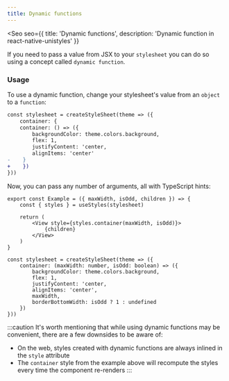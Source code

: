 ```yaml
---
title: Dynamic functions
---
```



<Seo
    seo={{
        title: 'Dynamic functions',
        description: 'Dynamic function in react-native-unistyles'
    }}
>

<Badge label="All platforms" />
<Badge label="2.0.0" />

If you need to pass a value from JSX to your `stylesheet` you can do so using a concept called `dynamic function`.

### Usage

To use a dynamic function, change your stylesheet's value from an `object` to a `function`:

```diff lang="tsx" del="container: {" ins="container: () => ({"
const stylesheet = createStyleSheet(theme => ({
    container: {
    container: () => ({
        backgroundColor: theme.colors.background,
        flex: 1,
        justifyContent: 'center,
        alignItems: 'center'
-    }
+    })
}))
```

Now, you can pass any number of arguments, all with TypeScript hints:

```tsx /maxWidth/ /isOdd/
export const Example = ({ maxWidth, isOdd, children }) => {
    const { styles } = useStyles(stylesheet)

    return (
        <View style={styles.container(maxWidth, isOdd)}>
            {children}
        </View>
    )
}

const stylesheet = createStyleSheet(theme => ({
    container: (maxWidth: number, isOdd: boolean) => ({
        backgroundColor: theme.colors.background,
        flex: 1,
        justifyContent: 'center,
        alignItems: 'center',
        maxWidth,
        borderBottomWidth: isOdd ? 1 : undefined
    })
}))
```

:::caution
It's worth mentioning that while using dynamic functions may be convenient, there are a few downsides to be aware of:
- On the web, styles created with dynamic functions are always inlined in the `style` attribute
- The `container` style from the example above will recompute the styles every time the component re-renders
:::

</Seo>
